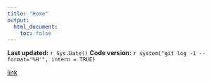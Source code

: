 ```yaml
---
title: "Home"
output:
  html_document:
    toc: false
---
```

**Last updated:** `r Sys.Date()`
**Code version:** `r system("git log -1 --format='%H'", intern = TRUE)`


[link](Simulation.html)
